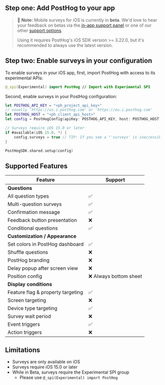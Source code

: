 ## Step one: Add PostHog to your app

> 🚧 **Note:** Mobile surveys for iOS is currently in **beta**. We'd love to hear your feedback on betas via the [in-app support panel](https://us.posthog.com#panel=support%3Afeedback%3Asurveys%3Alow%3Atrue) or one of our other [support options](/docs/support-options).
>
> Using it requires PostHog's iOS SDK version >= 3.22.0, but it's recommended to always use the latest version.


<IOSInstall />


## Step two: Enable surveys in your configuration

To enable surveys in your iOS app, first, import PostHog with access to its experimental APIs:

```swift
@_spi(Experimental) import PostHog // Import with Experimental SPI
```

Second, enable surveys in your PostHog configuration:

```swift
let POSTHOG_API_KEY = "<ph_project_api_key>"
// usually 'https://us.i.posthog.com' or 'https://eu.i.posthog.com'
let POSTHOG_HOST = "<ph_client_api_host>"
let config = PostHogConfig(apiKey: POSTHOG_API_KEY, host: POSTHOG_HOST) // TIP: host is optional if you use https://us.i.posthog.com

// Surveys require iOS 15.0 or later
if #available(iOS 15.0, *) {
    config.surveys = true // TIP: If you see a "'surveys' is inaccessible due to '@_spi' protection level" build error, please see step 1 above.
}

PostHogSDK.shared.setup(config)
```

## Supported Features

| Feature                           | Support                            |
| --------------------------------- | ---------------------------------- |
| **Questions**                     |                                    |
| All question types                | ✅                                 |
| Multi-question surveys            | ✅                                 |
| Confirmation message              | ✅                                 |
| Feedback button presentation      | ❌                                 |
| Conditional questions             | ✅                                 |
| **Customization / Appearance**    |                                    |
| Set colors in PostHog dashboard   | ✅                                 |
| Shuffle questions                 | ❌                                 |
| PostHog branding                  | ❌                                 |
| Delay popup after screen view     | ❌                                 |
| Position config                   | ❌ Always bottom sheet             |
| **Display conditions**            |                                    |
| Feature flag & property targeting | ✅                                 |
| Screen targeting                  | ❌                                 |
| Device type targeting             | ✅                                 |
| Survey wait period                | ❌                                 |
| Event triggers                    | ✅                                 |
| Action triggers                   | ❌                                 |

## Limitations

- Surveys are only available on iOS
- Surveys require iOS 15.0 or later
- While in Beta, surveys require the Experimental SPI group 
    - Please use `@_spi(Experimental) import PostHog`
